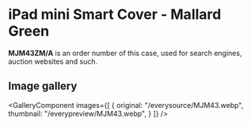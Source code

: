 
# iPad mini Smart Cover - Mallard Green

<Callout type='info' emoji='👉🏻'>**MJM43ZM/A** is an order number of this case, used for search engines, auction websites and such.</Callout>

## Image gallery

<GalleryComponent
    images={[
      {
        original: "/everysource/MJM43.webp",
        thumbnail: "/everypreview/MJM43.webp",
      }
    ]}
  />
